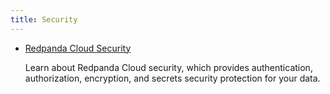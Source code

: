 ```yaml
---
title: Security
---
```


<head>
    <meta name="title" content="Redpanda Cloud Security | Redpanda Docs"/>
    <meta name="description" content="Redpanda Cloud provides authentication, authorization, encryption, and secrets security protection for your data."/>
</head>

- [Redpanda Cloud Security](../security/security-overview)

    Learn about Redpanda Cloud security, which provides authentication, authorization, encryption, and secrets security protection for your data.
